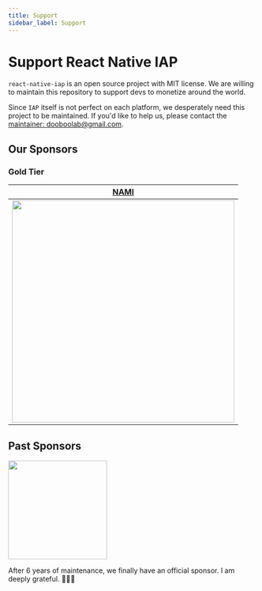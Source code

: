 ```yaml
---
title: Support
sidebar_label: Support
---
```



<AdFitTopFixed />

# Support React Native IAP

`react-native-iap` is an open source project with MIT license. We are willing to
maintain this repository to support devs to monetize around the world.

Since `IAP` itself is not perfect on each platform, we desperately need
this project to be maintained. If you'd like to help us, please contact the [maintainer: dooboolab@gmail.com](mailto:dooboolab@gmail.com).

## Our Sponsors

### Gold Tier

| [NAMI](https://namiml.com) |
|:--:|
| <a href="https://namiml.com"><img src="https://github.com/dooboolab-community/react-native-iap/assets/27461460/89d71f61-bb73-400a-83bd-fe0f96eb726e" width="450"/></a> |


## Past  Sponsors

<a href="https://www.revenuecat.com"><img src="https://github.com/dooboolab-community/react-native-iap/assets/27461460/1e387a47-afe0-4b85-ad78-1064ca6623fa" width="200"/></a>

After 6 years of maintenance, we finally have an official sponsor. I am deeply grateful. 🙇🏻‍♂️

